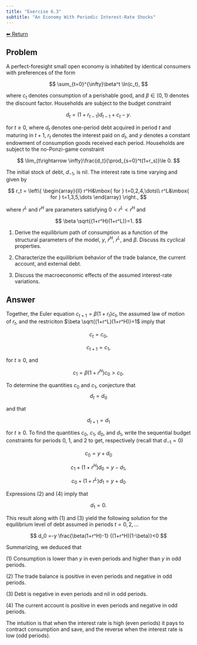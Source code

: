 ```yaml
---
title: "Exercise 6.3"
subtitle: "An Economy With Periodic Interest-Rate Shocks"
---
```

<a class="return-button" href="index.qmd">⬅ Return</a>

## Problem

A perfect-foresight
small open economy is inhabited by identical consumers with preferences of the form

$$
\sum_{t=0}^{\infty}\beta^t \ln(c_t),
$$

where $c_t$ denotes consumption of a perishable good, and $\beta\in(0,1)$ denotes the discount factor. Households are subject to the budget constraint

$$
d_t = (1+r_{t-1})d_{t-1}  +c_t - y. 
$$

for $t\ge0$, where $d_t$ denotes one-period debt acquired in period $t$ and maturing in $t+1$, $r_t$ denotes the interest paid on $d_t$, and $y$ denotes a constant endowment of consumption goods received each period. Households are subject to the no-Ponzi-game constraint 

$$
\lim_{t\rightarrow \infty}\frac{d_t}{\prod_{s=0}^t(1+r_s)}\le 0.
$$

The initial stock of debt, $d_{-1}$, is nil. The interest  rate is time varying and given by

$$
r_t = \left\{
\begin{array}{ll}
r^H&\mbox{ for } t=0,2,4,\dots\\
r^L&\mbox{ for } t=1,3,5,\dots
\end{array}
\right.,
$$

where $r^L$ and $r^H$ are parameters satisfying $0<r^L<r^H$ and  

$$
\beta \sqrt{(1+r^H)(1+r^L)}=1.
$$

1. Derive the equilibrium path of consumption as a function of the structural parameters of the model, $y$,  $r^H$, $r^L$, and $\beta$. Discuss its cyclical properties. 

2. Characterize the equilibrium behavior of the trade balance, the current account, and external debt. 

3.  Discuss the macroeconomic effects of the assumed interest-rate variations. 

## Answer

Together, the Euler equation $c_{t+1}=\beta (1+r_t) c_t$, the assumed law of motion of $r_t$, and the restriciton $\beta \sqrt{(1+r^L)(1+r^H)}=1$ imply that 

$$
c_t = c_0,
$$

$$
c_{t+1} = c_1,
$$

for $t\ge0$, and 

$$
c_1 = \beta(1+r^H)c_0>c_0. \tag{1}
$$

To determine the quantities $c_0$ and $c_1$, conjecture that 
$$
d_t = d_0
$$

and that 

$$
d_{t+1} = d_1
$$

for $t\ge 0$. To find the quantities $c_0$, $c_1$, $d_0$, and $d_1$, write the sequential budget constraints for periods 0, 1, and 2 to get, respectively (recall that $d_{-1}=0$)

$$
c_0 = y +d_0 \tag{2}
$$

$$
c_1 +(1+r^H)d_0 = y - d_1, \tag{3}
$$

$$
c_0 + (1+r^L)d_1 = y +d_0 \tag{4}
$$

Expressions (2) and (4) imply that 

$$
d_1=0.
$$

This result along with (1) and (3) yield the following solution for the equilibrium level of debt assumed in periods $t=0, 2, \dots$

$$
d_0 =-y \frac{\beta(1+r^H)-1}
{(1+r^H)(1-\beta)}<0
$$

Summarizing,  we deduced that 

\(1\) Consumption is lower  than $y$ in even periods  and higher than $y$ in odd periods.

\(2\) The trade balance is positive  in even periods  and negative in odd periods.

\(3\) Debt is negative in even periods and nil in odd periods.

\(4\) The current account is positive in even periods and negative in odd periods. 

The intuition is that  when the interest rate is high (even periods) it pays to contract consumption and save, and the reverse when the interest rate is low (odd periods). 
